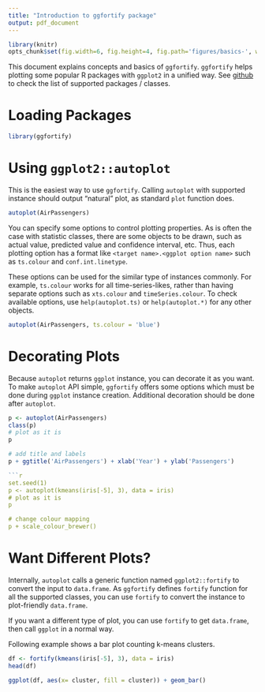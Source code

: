 ```yaml
---
title: "Introduction to ggfortify package"
output: pdf_document
---
```


<!--
%\VignetteEngine{knitr::knitr}
%\VignetteIndexEntry{Introduction to ggfortify package}
-->

```r
library(knitr)
opts_chunk$set(fig.width=6, fig.height=4, fig.path='figures/basics-', warning=FALSE)
```

This document explains concepts and basics of `ggfortify`. `ggfortify` helps plotting some popular R packages with `ggplot2` in a unified way. See [github](https://github.com/sinhrks/ggfortify) to check the list of supported packages / classes.

# Loading Packages

```r
library(ggfortify)
```

# Using `ggplot2::autoplot`

This is the easiest way to use `ggfortify`. Calling `autoplot` with supported instance should output "natural" plot, as standard `plot` function does.

```r
autoplot(AirPassengers)
```

You can specify some options to control plotting properties. As is often the case with statistic classes, there are some objects to be drawn, such as actual value, predicted value and confidence interval, etc. Thus, each plotting option has a format like `<target name>.<ggplot option name>` such as `ts.colour` and `conf.int.linetype`.

These options can be used for the similar type of instances commonly. For example, `ts.colour` works for all time-series-likes, rather than having separate options such as `xts.colour` and `timeSeries.colour`. To check available options, use `help(autoplot.ts)` or `help(autoplot.*)` for any other objects.

```r
autoplot(AirPassengers, ts.colour = 'blue')
```

# Decorating Plots

Because `autoplot` returns `ggplot` instance, you can decorate it as you want. To make `autoplot` API simple, `ggfortify` offers some options which must be done during `ggplot` instance creation. Additional decoration should be done after `autoplot`.

```r
p <- autoplot(AirPassengers)
class(p)
# plot as it is
p

# add title and labels
p + ggtitle('AirPassengers') + xlab('Year') + ylab('Passengers')

```r
set.seed(1)
p <- autoplot(kmeans(iris[-5], 3), data = iris)
# plot as it is
p

# change colour mapping
p + scale_colour_brewer()
```

# Want Different Plots?

Internally, `autoplot` calls a generic function named `ggplot2::fortify` to convert the input to `data.frame`. As `ggfortify` defines `fortify` function for all the supported classes, you can use `fortify` to convert the instance to plot-friendly `data.frame`.

If you want a different type of plot, you can use `fortify` to get `data.frame`, then call `ggplot` in a normal way.

Following example shows a bar plot counting k-means clusters.

```r
df <- fortify(kmeans(iris[-5], 3), data = iris)
head(df)

ggplot(df, aes(x= cluster, fill = cluster)) + geom_bar()
```
